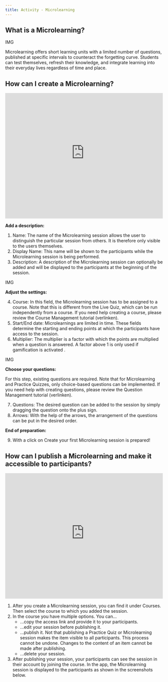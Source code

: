 ```yaml
---
title: Activity - Microlearning
---
```


## What is a Microlearning?

IMG

Microlearning offers short learning units with a limited number of questions, published at specific intervals to counteract the forgetting curve. Students can test themselves, refresh their knowledge, and integrate learning into their everyday lives regardless of time and place.


## How can I create a Microlearning?

<iframe id="kmsembed-0_wd8q4cfm" width="100%" height="400" src="https://uzh.mediaspace.cast.switch.ch/embed/secure/iframe/entryId/0_wd8q4cfm/uiConfId/23448425/st/0" class="kmsembed" allowfullscreen webkitallowfullscreen mozAllowFullScreen allow="autoplay *; fullscreen *; encrypted-media *" referrerPolicy="no-referrer-when-downgrade" sandbox="allow-downloads allow-forms allow-same-origin allow-scripts allow-top-navigation allow-pointer-lock allow-popups allow-modals allow-orientation-lock allow-popups-to-escape-sandbox allow-presentation allow-top-navigation-by-user-activation" frameborder="0" title="KlickerUZH - Prepare Microlearning"></iframe>

**Add a description:**

1. Name: The name of the Microlearning session allows the user to distinguish the particular session from others. It is therefore only visible to the users themselves.
2. Display Name: This name will be shown to the participants while the Microlearning session is being performed.
3. Description: A description of the Microlearning session can optionally be added and will be displayed to the participants at the beginning of the session.

IMG

**Adjust the settings:**

4. Course: In this field, the Microlearning session has to be assigned to a course. Note that this is different from the Live Quiz, which can be run independently from a course. If you need help creating a course, please review the Course Management tutorial (verlinken).
5. Start/End date: Microlearnings are limited in time. These fields determine the starting and ending points at which the participants have access to the session.
6. Multiplier: The multiplier is a factor with which the points are multiplied when a question is answered. A factor above 1 is only used if gamification is activated .

IMG

**Choose your questions:**

For this step, existing questions are required. Note that for Microlearning and Practice Quizzes, only choice-based questions can be implemented.  If you need help with creating questions, please review the Question Management tutorial (verlinken).

7. Questions: The desired question can be added to the session by simply dragging the question onto the plus sign.
8. Arrows: With the help of the arrows, the arrangement of the questions can be put in the desired order.

**End of preparation:**

9. With a click on Create your first Microlearning session is prepared!


## How can I publish a Microlearning and make it accessible to participants?

<iframe id="kmsembed-0_5wx8eehl" width="100%" height="400" src="https://uzh.mediaspace.cast.switch.ch/embed/secure/iframe/entryId/0_5wx8eehl/uiConfId/23448425/st/0" class="kmsembed" allowfullscreen webkitallowfullscreen mozAllowFullScreen allow="autoplay *; fullscreen *; encrypted-media *" referrerPolicy="no-referrer-when-downgrade" sandbox="allow-downloads allow-forms allow-same-origin allow-scripts allow-top-navigation allow-pointer-lock allow-popups allow-modals allow-orientation-lock allow-popups-to-escape-sandbox allow-presentation allow-top-navigation-by-user-activation" frameborder="0" title="KlickerUZH - Publish Microlearning"></iframe>

1. After you create a Microlearning session, you can find it under Courses. Then select the course to which you added the session.
2. In the course you have multiple options. You can...
    - ...copy the access link and provide it to your participants.
    - ...edit your session before publishing it.
    - ...publish it. Not that publishing a Practice Quiz or Microlearning session makes the item visible to all participants. This process cannot be undone. Changes to the content of an item cannot be made after publishing.
    - ...delete your session.
3. After publishing your session, your participants can see the session in their account by joining the course. In the app, the Microlearning session is displayed to the participants as shown in the screenshots below.
